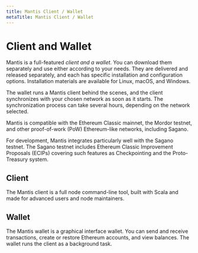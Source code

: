 ```yaml
---
title: Mantis Client / Wallet
metaTitle: Mantis Client / Wallet
---
```



# Client and Wallet

Mantis is a full-featured *client and a wallet*. You can download them separately and use either according to your needs. They are delivered and released separately, and each has specific installation and configuration options.
Installation materials are available for Linux, macOS, and Windows.

The wallet runs a Mantis client behind the scenes, and the client synchronizes with your chosen network as soon as it starts. The synchronization process can take several hours, depending on the network selected.

Mantis is compatible with the Ethereum Classic mainnet, the Mordor testnet, and other proof-of-work (PoW) Ethereum-like networks, including Sagano.

For development, Mantis integrates particularly well with the Sagano testnet. The Sagano testnet includes Ethereum Classic Improvement Proposals (ECIPs) covering such features as Checkpointing and the Proto-Treasury system.

## Client 
The Mantis client is a full node command-line tool, built with Scala and made for advanced users and node maintainers.  

## Wallet
The Mantis wallet is a graphical interface wallet. You can send and receive transactions, create or restore Ethereum accounts, and view balances. The wallet runs the client as a background task. 
